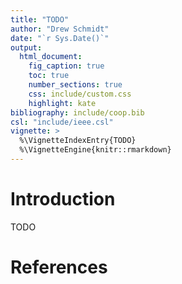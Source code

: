 ```yaml
---
title: "TODO"
author: "Drew Schmidt"
date: "`r Sys.Date()`"
output:
  html_document:
    fig_caption: true
    toc: true
    number_sections: true
    css: include/custom.css
    highlight: kate
bibliography: include/coop.bib
csl: "include/ieee.csl"
vignette: >
  %\VignetteIndexEntry{TODO}
  %\VignetteEngine{knitr::rmarkdown}
---
```



# Introduction

TODO




# References
<script language="JavaScript" src="include/headers.js"></script>
